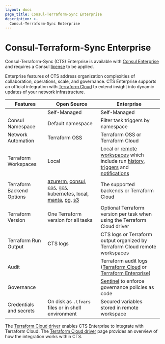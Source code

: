 ```yaml
---
layout: docs
page_title: Consul-Terraform-Sync Enterprise
description: >-
  Consul-Terraform-Sync Enterprise
---
```


# Consul-Terraform-Sync Enterprise

Consul-Terraform-Sync (CTS) Enterprise is available with [Consul Enterprise](https://www.hashicorp.com/products/consul) and requires a Consul [license](/docs/nia/enterprise/license) to be applied.

Enterprise features of CTS address organization complexities of collaboration, operations, scale, and governance. CTS Enterprise supports an official integration with [Terraform Cloud](https://www.terraform.io/cloud) to extend insight into dynamic updates of your network infrastructure.

| Features | Open Source | Enterprise |
|----------|-------------|------------|
| | Self-Managed | Self-Managed |
| Consul Namespace | Default namespace | Filter task triggers by namespace |
| Network Automation | Terraform OSS | Terraform OSS or Terraform Cloud |
| Terraform Workspaces | Local | Local or [remote workspaces](https://www.terraform.io/cloud-docs/workspaces) which include run [history](https://www.terraform.io/docs/cloud/run/manage.html), [triggers](https://www.terraform.io/docs/cloud/workspaces/run-triggers.html) and [notifications](https://www.terraform.io/docs/cloud/workspaces/notifications.html) |
| Terraform Backend Options | [azurerm](https://www.terraform.io/docs/backends/types/azurerm.html), [consul](https://www.terraform.io/docs/backends/types/consul.html), [cos](https://www.terraform.io/docs/backends/types/cos.html), [gcs](https://www.terraform.io/docs/backends/types/gcs.html), [kubernetes](https://www.terraform.io/docs/backends/types/kubernetes.html), [local](https://www.terraform.io/docs/backends/types/local.html), [manta](https://www.terraform.io/docs/backends/types/manta.html), [pg](https://www.terraform.io/docs/backends/types/pg.html), [s3](https://www.terraform.io/docs/backends/types/s3.html) | The supported backends or Terraform Cloud |
| Terraform Version | One Terraform version for all tasks | Optional Terraform version per task when using the Terraform Cloud driver |
| Terraform Run Output | CTS logs | CTS logs or Terraform output organized by Terraform Cloud remote workspaces |
| Audit | | Terraform audit logs ([Terraform Cloud](https://www.terraform.io/cloud-docs/api-docs/audit-trails) or [Terraform Enterprise](https://www.terraform.io/enterprise/admin/infrastructure/logging)) |
| Governance | | [Sentinel](https://www.terraform.io/docs/cloud/sentinel/index.html) to enforce governance policies as code |
| Credentials and secrets | On disk as `.tfvars` files or in shell environment | Secured variables stored in remote workspace |

The [Terraform Cloud driver](/docs/nia/configuration#terraform-cloud-driver) enables CTS Enterprise to integrate with Terraform Cloud. The [Terraform Cloud driver](/docs/nia/network-drivers/terraform-cloud) page provides an overview of how the integration works within CTS.
